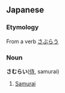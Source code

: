 ==Japanese==
===Etymology===
From a verb [[さぶらう]]

===Noun===
'''さむらい'''([[侍]], samurai)

#[[Samurai]]